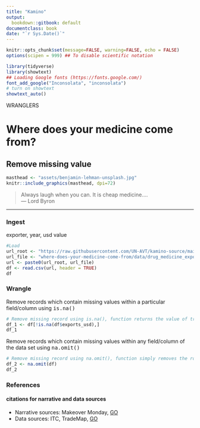 ```yaml
---
title: "Kamino"
output:
  bookdown::gitbook: default
documentclass: book
date: "`r Sys.Date()`"
---
```


```r

knitr::opts_chunk$set(message=FALSE, warning=FALSE, echo = FALSE)
options(scipen = 999) ## To disable scientific notation

library(tidyverse)
library(showtext)
## Loading Google fonts (https://fonts.google.com/)
font_add_google("Inconsolata", "inconsolata")
# turn on showtext
showtext_auto()

```

WRANGLERS 

# Where does your medicine come from?
## Remove missing value

```r

masthead <- "assets/benjamin-lehman-unsplash.jpg"
knitr::include_graphics(masthead, dpi=72)

```


> Always laugh when you can. It is cheap medicine....\
--- Lord Byron\

***


### Ingest

exporter, year, usd value

```r

#Load
url_root <- "https://raw.githubusercontent.com/UN-AVT/kamino-source/main/sources/0-shared/data/"
url_file <- "where-does-your-medicine-come-from/data/drug_medicine_exports.csv"
url <- paste0(url_root, url_file)
df <- read.csv(url, header = TRUE)
df

```

### Wrangle

Remove records which contain missing values within a particular field/column using <kbd>is.na()</kbd> 

```r

# Remove missing record using is.na(), function returns the value of true for each data point that is NA.
df_1 <- df[!is.na(df$exports_usd),]
df_1 

```
Remove records which contain missing values within any field/column of the data set using <kbd>na.omit()</kbd> 

```r

# Remove missing record using na.omit(), function simply removes the rows of data containing the NA value
df_2 <- na.omit(df)
df_2 

```

### References
#### citations for narrative and data sources

* Narrative sources: Makeover Monday, [GO](https://data.world/makeovermonday/2018w8-where-does-your-medicine-come-from){target="_blank"}
* Data sources: ITC, TradeMap, [GO](https://www.trademap.org/Country_SelProduct_TS.aspx?nvpm=1%7c%7c%7c%7c%7cTOTAL%7c%7c%7c2%7c1%7c1%7c2%7c2%7c1%7c2%7c1%7c%7c1){target="_blank"}
